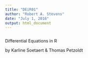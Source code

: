 ```yaml
---
title: "DEiR01"
author: "Robert A. Stevens"
date: "July 1, 2016"
output: html_document
---
```


```r

```

Differential Equations in R 

by Karline Soetaert & Thomas Petzoldt

